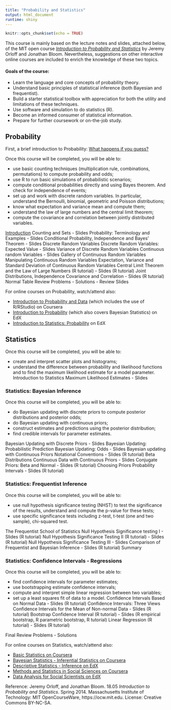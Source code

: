 ```yaml
---
title: "Probability and Statistics"
output: html_document
runtime: shiny
---
```


```r
knitr::opts_chunk$set(echo = TRUE)
```


This course is mainly based on the lecture notes and slides, attached below, of the MIT open course [_Introduction to Probability and Statistics_](https://ocw.mit.edu/courses/mathematics/18-05-introduction-to-probability-and-statistics-spring-2014/) by Jeremy Orloff and Jonathan Bloom. Nevertheless, suggestions on other interactive online courses are included to enrich the knowledge of these two topics.

#### Goals of the course:
*	Learn the language and core concepts of probability theory.
*	Understand basic principles of statistical inference (both Bayesian and frequentist).
*	Build a starter statistical toolbox with appreciation for both the utility and limitations of these techniques.
*	Use software and simulation to do statistics (R).
*	Become an informed consumer of statistical information.
*	Prepare for further coursework or on-the-job study.

## Probability

First, a brief introduction to Probability: [What happens if you guess?](https://ed.ted.com/lessons/leigh-nataro-what-happens-if-you-guess)

Once this course will be completed, you will be able to:

*	use basic counting techniques (multiplication rule, combinations, permutations) to compute probability and odds;
*	use R to run basic simulations of probabilistic scenarios;
*	compute conditional probabilities directly and using Bayes theorem. And check for independence of events;
*	set up and work with discrete random variables. In particular, understand the Bernoulli, binomial, geometric and Poisson distributions;
*	know what expectation and variance mean and compute them;
*	understand the law of large numbers and the central limit theorem;
*	compute the covariance and correlation between jointly distributed variables.

[Introduction](www.google.de)
Counting and Sets - Slides
Probability: Terminology and Examples - Slides
Conditional Probability, Independence and Bayes' Theorem - Slides
Discrete Random Variables
Discrete Random Variables: Expected Value - Slides
Variance of Discrete Random Variables
Continuous random Variables - Slides
Gallery of Continuous Random Variables
Manipulating Continuous Random Variables
Expectation, Variance and Standard Deviation of Continuous Random Variables
Central Limit Theorem and the Law of Large Numbers (R tutorial) - Slides (R tutorial) 
Joint Distributions, Independence
Covariance and Correlation - Slides (R tutorial)
Normal Table
Review Problems - Solutions - Review Slides


For online courses on Probability, watch/attend also: 

*	[Introduction to Probability and Data]( https://www.coursera.org/learn/probability-intro) (which includes the use of R/RStudio) on Coursera
*	[Introduction to Probability](https://www.edx.org/course/introduction-probability-science-mitx-6-041x-1) (which also covers Bayesian Statistics) on EdX
*	[Introduction to Statistics: Probability](https://www.edx.org/course/introduction-statistics-probability-uc-berkeleyx-stat2-2x) on EdX

## Statistics
Once this course will be completed, you will be able to:

*	create and interpret scatter plots and histograms;
*	understand the difference between probability and likelihood functions and to find the maximum likelihood estimate for a model parameter.
Introduction to Statistics
Maximum Likelihood Estimates - Slides

### Statistics: Bayesian Inference
Once this course will be completed, you will be able to:

*	do Bayesian updating with discrete priors to compute posterior distributions and posterior odds;
*	do Bayesian updating with continuous priors;
*	construct estimates and predictions using the posterior distribution;
*	find credible intervals for parameter estimates.

Bayesian Updating with Discrete Priors - Slides
Bayesian Updating: Probabilistic Prediction
Bayesian Updating: Odds - Slides
Bayesian updating with Continuous Priors
Notational Conventions - Slides (R tutorial)
Beta Distributions
Continuous Data with Continuous Priors - Slides
Conjugate Priors: Beta and Normal - Slides (R tutorial)
Choosing Priors
Probability Intervals - Slides (R tutorial)

### Statistics: Frequentist Inference
Once this course will be completed, you will be able to:

*	use null hypothesis significance testing (NHST) to test the significance of the results, understand and compute the p-value for these tests;
*	use specific significance tests including z-test, t-test (one and two sample), chi-squared test.

The Frequentist School of Statistics
Null Hypothesis Significance testing I - Slides (R tutorial)
Null Hypothesis Significance Testing II (R tutorial) - Slides (R tutorial)
Null Hypothesis Significance Testing III - Slides
Comparison of Frequentist and Bayesian Inference - Slides (R tutorial)
Summary

### Statistics: Confidence Intervals - Regressions
Once this course will be completed, you will be able to:

*	find confidence intervals for parameter estimates;
*	use bootstrapping estimate confidence intervals;
*	compute and interpret simple linear regression between two variables;
*	set up a least squares fit of data to a model.
Confidence Intervals Based on Normal Data - Slides (R tutorial)
Confidence Intervals: Three Views
Confidence Intervals for the Mean of Non-normal Data - Slides (R tutorial)
Bootstrap Confidence Interval (R tutorial) - Slides (R empirical bootstrap, R parametric bootstrap, R tutorial)
Linear Regression (R tutorial) - Slides (R tutorial)


Final Review Problems - Solutions


For online courses on Statistics, watch/attend also:

*	[Basic Statistics on Coursera](https://www.coursera.org/learn/basic-statistics)
*	[Bayesian Statistics - Inferential Statistics on Coursera](https://www.coursera.org/learn/bayesian)
*	[Descriptive Statistics - Inference on EdX](https://www.edx.org/course/introduction-statistics-descriptive-uc-berkeleyx-stat2-1x)
*	[Methods and Statistics in Social Sciences on Coursera](https://www.coursera.org/specializations/social-science)
*	[Data Analysis for Social Scientists on EdX](https://www.edx.org/course/data-analysis-social-scientists-mitx-14-310x)



Reference: Jeremy Orloff, and Jonathan Bloom. 18.05 _Introduction to Probability and Statistics_. Spring 2014. Massachusetts Institute of Technology: MIT OpenCourseWare, https://ocw.mit.edu. License: Creative Commons BY-NC-SA.